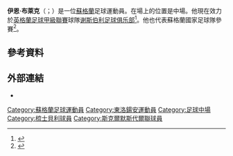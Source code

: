'''伊恩·布萊克'''（{{lang-en|Ian Black}}；{{bd|1985年|3月14日}}）是一位[[蘇格蘭|蘇格蘭]]足球運動員。在場上的位置是中場。他現在效力於[[英格蘭足球甲級聯賽|英格蘭足球甲級聯賽]]球隊[[谢斯伯利足球俱乐部|谢斯伯利足球俱乐部]]<ref>{{cite news|url=http://www.bbc.com/sport/0/football/34250237 |title=Ian Black: Shrewsbury Town sign former Rangers midfielder |work=''[[BBC_Sport|BBC Sport]]'' |publisher=''[[BBC|BBC]]'' |date=2015-09-14 |accessdate=2015-10-23 }}</ref>。他也代表蘇格蘭國家足球隊參賽<ref>{{cite web|url=http://www.bbc.co.uk/sport/0/scotland/19284509|title=Scotland debutant Ian Black booed by home fans(hibs fans)|accessdate=16 August 2012|archive-date=2012-09-25|archive-url=https://web.archive.org/web/20120925081900/http://www.bbc.co.uk/sport/0/scotland/19284509|dead-url=no}}</ref>。

==參考資料==
{{Reflist}}

==外部連結==
* {{soccerbase|id=14662}}

{{DEFAULTSORT:Black, Ian}}
[[Category:蘇格蘭足球運動員|Category:蘇格蘭足球運動員]]
[[Category:東洛鍚安運動員|Category:東洛鍚安運動員]]
[[Category:足球中場|Category:足球中場]]
[[Category:梳士貝利球員|Category:梳士貝利球員]]
[[Category:斯克爾默斯代爾聯球員|Category:斯克爾默斯代爾聯球員]]